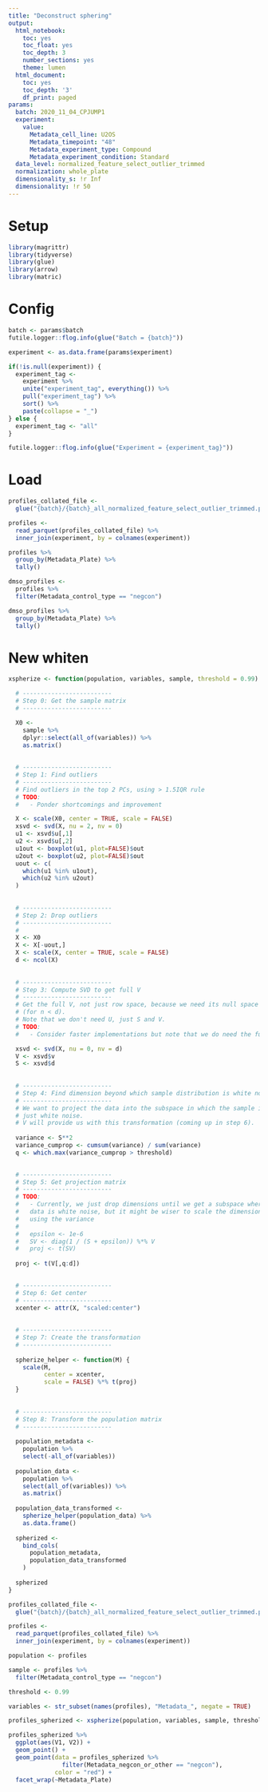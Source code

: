 ```yaml
---
title: "Deconstruct sphering"
output:
  html_notebook:
    toc: yes
    toc_float: yes
    toc_depth: 3
    number_sections: yes
    theme: lumen
  html_document:
    toc: yes
    toc_depth: '3'
    df_print: paged
params:
  batch: 2020_11_04_CPJUMP1
  experiment: 
    value:
      Metadata_cell_line: U2OS
      Metadata_timepoint: "48"
      Metadata_experiment_type: Compound
      Metadata_experiment_condition: Standard
  data_level: normalized_feature_select_outlier_trimmed
  normalization: whole_plate
  dimensionality_s: !r Inf
  dimensionality: !r 50
---
```


# Setup

```r
library(magrittr)
library(tidyverse)
library(glue)
library(arrow)
library(matric)
```

# Config

```r
batch <- params$batch
futile.logger::flog.info(glue("Batch = {batch}"))
```

```r
experiment <- as.data.frame(params$experiment)

if(!is.null(experiment)) {
  experiment_tag <-
    experiment %>%
    unite("experiment_tag", everything()) %>%
    pull("experiment_tag") %>%
    sort() %>%
    paste(collapse = "_")
} else {
  experiment_tag <- "all"
}

futile.logger::flog.info(glue("Experiment = {experiment_tag}"))
```

# Load

```r
profiles_collated_file <- 
  glue("{batch}/{batch}_all_normalized_feature_select_outlier_trimmed.parquet")

profiles <-
  read_parquet(profiles_collated_file) %>%
  inner_join(experiment, by = colnames(experiment))
```


```r
profiles %>%
  group_by(Metadata_Plate) %>%
  tally()
```


```r
dmso_profiles <- 
  profiles %>%
  filter(Metadata_control_type == "negcon")

dmso_profiles %>%
  group_by(Metadata_Plate) %>%
  tally()
```

# New whiten



```r
xspherize <- function(population, variables, sample, threshold = 0.99) {

  # -------------------------
  # Step 0: Get the sample matrix
  # -------------------------

  X0 <- 
    sample %>% 
    dplyr::select(all_of(variables)) %>%
    as.matrix()
    
  
  # -------------------------
  # Step 1: Find outliers
  # -------------------------
  # Find outliers in the top 2 PCs, using > 1.5IQR rule
  # TODO: 
  #   - Ponder shortcomings and improvement

  X <- scale(X0, center = TRUE, scale = FALSE)
  xsvd <- svd(X, nu = 2, nv = 0)
  u1 <- xsvd$u[,1]
  u2 <- xsvd$u[,2]
  u1out <- boxplot(u1, plot=FALSE)$out
  u2out <- boxplot(u2, plot=FALSE)$out
  uout <- c(
    which(u1 %in% u1out),
    which(u2 %in% u2out)
  )
  
  
  # -------------------------
  # Step 2: Drop outliers
  # -------------------------
  # 
  X <- X0
  X <- X[-uout,]
  X <- scale(X, center = TRUE, scale = FALSE)
  d <- ncol(X)
  
  
  # -------------------------
  # Step 3: Compute SVD to get full V
  # -------------------------
  # Get the full V, not just row space, because we need its null space as well
  # (for n < d).
  # Note that we don't need U, just S and V.
  # TODO: 
  #   - Consider faster implementations but note that we do need the full V.

  xsvd <- svd(X, nu = 0, nv = d)
  V <- xsvd$v
  S <- xsvd$d
  
  
  # -------------------------
  # Step 4: Find dimension beyond which sample distribution is white noise
  # -------------------------
  # We want to project the data into the subspace in which the sample is mostly
  # just white noise. 
  # V will provide us with this transformation (coming up in step 6).
 
  variance <- S**2
  variance_cumprop <- cumsum(variance) / sum(variance)
  q <- which.max(variance_cumprop > threshold)

    
  # -------------------------
  # Step 5: Get projection matrix
  # -------------------------
  # TODO: 
  #   - Currently, we just drop dimensions until we get a subspace where the 
  #   data is white noise, but it might be wiser to scale the dimensions instead
  #   using the variance 
  #   
  #   epsilon <- 1e-6
  #   SV <- diag(1 / (S + epsilon)) %*% V
  #   proj <- t(SV)
  
  proj <- t(V[,q:d])

  
  # -------------------------
  # Step 6: Get center 
  # -------------------------
  xcenter <- attr(X, "scaled:center")
  
  
  # -------------------------
  # Step 7: Create the transformation
  # -------------------------
  
  spherize_helper <- function(M) {
    scale(M, 
          center = xcenter, 
          scale = FALSE) %*% t(proj)
  }
  
  
  # -------------------------
  # Step 8: Transform the population matrix
  # -------------------------
  
  population_metadata <- 
    population %>% 
    select(-all_of(variables))
  
  population_data <- 
    population %>% 
    select(all_of(variables)) %>%
    as.matrix()
  
  population_data_transformed <-
    spherize_helper(population_data) %>%
    as.data.frame()
  
  spherized <-
    bind_cols(
      population_metadata,
      population_data_transformed
    )
  
  spherized
}
```


```r
profiles_collated_file <- 
  glue("{batch}/{batch}_all_normalized_feature_select_outlier_trimmed.parquet")

profiles <-
  read_parquet(profiles_collated_file) %>%
  inner_join(experiment, by = colnames(experiment))
```


```r
population <- profiles

sample <- profiles %>%
  filter(Metadata_control_type == "negcon")

threshold <- 0.99

variables <- str_subset(names(profiles), "Metadata_", negate = TRUE)
```



```r
profiles_spherized <- xspherize(population, variables, sample, threshold)
```


```r
profiles_spherized %>%
  ggplot(aes(V1, V2)) + 
  geom_point() +
  geom_point(data = profiles_spherized %>% 
               filter(Metadata_negcon_or_other == "negcon"), 
             color = "red") + 
  facet_wrap(~Metadata_Plate)
```


